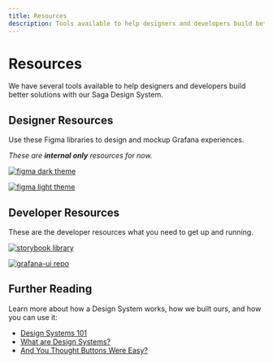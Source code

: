 ```yaml
---
title: Resources
description: Tools available to help designers and developers build better solutions with our Saga Design System.
---
```



# Resources <Badge text='ready' color='green'></Badge>

We have several tools available to help designers and developers build better solutions with our Saga Design System.

## Designer Resources

Use these Figma libraries to design and mockup Grafana experiences.

_These are **internal only** resources for now._

<div className='two-column-div' style={{ display: "flex" }}>

[![figma dark theme](/img/figma_dark.png)](https://www.figma.com/file/htVIFrTq8e7sx8Olo7L6kZ/Saga-Components--Dark-theme?type=design&node-id=8444%3A13434&mode=design&t=L7FJ9KCANoOxHixF-1)

[![figma light theme](/img/figma_light.png)](https://www.figma.com/file/goGYaykIBs1NuJZyYcHVLO/Saga-Components--Light-theme?type=design&node-id=8444%3A13434&mode=design&t=oTpwyjwfTtnqmD6o-1)

</div>

## Developer Resources

These are the developer resources what you need to get up and running.

<div className='two-column-div' style={{ display: "flex" }}>

[![storybook library](/img/storybook_library.png)](https://developers.grafana.com/ui/latest/index.html?path=/story/docs-overview-intro--page)

[![grafana-ui repo](/img/github_repo.png)](https://github.com/grafana/grafana/tree/main/packages/grafana-ui)

</div>

## Further Reading

Learn more about how a Design System works, how we built ours, and how you can use it:

- [Design Systems 101](https://www.nngroup.com/articles/design-systems-101/)
- [What are Design Systems?](https://www.interaction-design.org/literature/topics/design-systems)
- [And You Thought Buttons Were Easy?](https://medium.com/eightshapes-llc/and-you-thought-buttons-were-easy-26eb5b5c1871)
